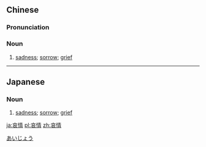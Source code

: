 ==Chinese==
{{zh-forms}}

===Pronunciation===
{{zh-pron
|m=āiqíng
|c=oi1 cing4
|cat=n
}}

===Noun===
{{zh-noun}}

# [[sadness]]; [[sorrow]]; [[grief]]

----

==Japanese==
{{ja-kanjitab|あい|じょう|yomi=on}}

===Noun===
{{ja-noun|あいじょう}}

# [[sadness]]; [[sorrow]]; [[grief]]

[[Category:ja:Emotions|あいじょう]]

[[ja:哀情]]
[[pl:哀情]]
[[zh:哀情]]